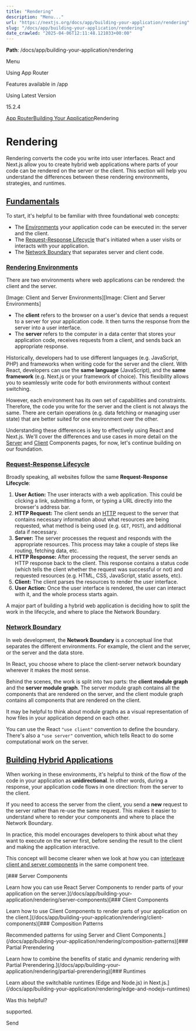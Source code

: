 ---
title: "Rendering"
description: "Menu..."
url: "https://nextjs.org/docs/app/building-your-application/rendering"
slug: "/docs/app/building-your-application/rendering"
date_crawled: "2025-04-06T12:11:48.121033+00:00"
---

**Path**: /docs/app/building-your-application/rendering

Menu

Using App Router

Features available in /app

Using Latest Version

15.2.4

[App Router](/docs/app)[Building Your Application](/docs/app/building-your-application)Rendering

# Rendering

Rendering converts the code you write into user interfaces. React and Next.js allow you to create hybrid web applications where parts of your code can be rendered on the server or the client. This section will help you understand the differences between these rendering environments, strategies, and runtimes.

## [Fundamentals](#fundamentals)

To start, it's helpful to be familiar with three foundational web concepts:

* The [Environments](#rendering-environments) your application code can be executed in: the server and the client.
* The [Request-Response Lifecycle](#request-response-lifecycle) that's initiated when a user visits or interacts with your application.
* The [Network Boundary](#network-boundary) that separates server and client code.

### [Rendering Environments](#rendering-environments)

There are two environments where web applications can be rendered: the client and the server.

[Image: Client and Server Environments][Image: Client and Server Environments]

* The **client** refers to the browser on a user's device that sends a request to a server for your application code. It then turns the response from the server into a user interface.
* The **server** refers to the computer in a data center that stores your application code, receives requests from a client, and sends back an appropriate response.

Historically, developers had to use different languages (e.g. JavaScript, PHP) and frameworks when writing code for the server and the client. With React, developers can use the **same language** (JavaScript), and the **same framework** (e.g. Next.js or your framework of choice). This flexibility allows you to seamlessly write code for both environments without context switching.

However, each environment has its own set of capabilities and constraints. Therefore, the code you write for the server and the client is not always the same. There are certain operations (e.g. data fetching or managing user state) that are better suited for one environment over the other.

Understanding these differences is key to effectively using React and Next.js. We'll cover the differences and use cases in more detail on the [Server](/docs/app/building-your-application/rendering/server-components) and [Client](/docs/app/building-your-application/rendering/client-components) Components pages, for now, let's continue building on our foundation.

### [Request-Response Lifecycle](#request-response-lifecycle)

Broadly speaking, all websites follow the same **Request-Response Lifecycle**:

1. **User Action:** The user interacts with a web application. This could be clicking a link, submitting a form, or typing a URL directly into the browser's address bar.
2. **HTTP Request:** The client sends an [HTTP](https://developer.mozilla.org/docs/Web/HTTP) request to the server that contains necessary information about what resources are being requested, what method is being used (e.g. `GET`, `POST`), and additional data if necessary.
3. **Server:** The server processes the request and responds with the appropriate resources. This process may take a couple of steps like routing, fetching data, etc.
4. **HTTP Response:** After processing the request, the server sends an HTTP response back to the client. This response contains a status code (which tells the client whether the request was successful or not) and requested resources (e.g. HTML, CSS, JavaScript, static assets, etc).
5. **Client:** The client parses the resources to render the user interface.
6. **User Action:** Once the user interface is rendered, the user can interact with it, and the whole process starts again.

A major part of building a hybrid web application is deciding how to split the work in the lifecycle, and where to place the Network Boundary.

### [Network Boundary](#network-boundary)

In web development, the **Network Boundary** is a conceptual line that separates the different environments. For example, the client and the server, or the server and the data store.

In React, you choose where to place the client-server network boundary wherever it makes the most sense.

Behind the scenes, the work is split into two parts: the **client module graph** and the **server module graph**. The server module graph contains all the components that are rendered on the server, and the client module graph contains all components that are rendered on the client.

It may be helpful to think about module graphs as a visual representation of how files in your application depend on each other.

You can use the React `"use client"` convention to define the boundary. There's also a `"use server"` convention, which tells React to do some computational work on the server.

## [Building Hybrid Applications](#building-hybrid-applications)

When working in these environments, it's helpful to think of the flow of the code in your application as **unidirectional**. In other words, during a response, your application code flows in one direction: from the server to the client.

If you need to access the server from the client, you send a **new** request to the server rather than re-use the same request. This makes it easier to understand where to render your components and where to place the Network Boundary.

In practice, this model encourages developers to think about what they want to execute on the server first, before sending the result to the client and making the application interactive.

This concept will become clearer when we look at how you can [interleave client and server components](/docs/app/building-your-application/rendering/composition-patterns) in the same component tree.

[### Server Components

Learn how you can use React Server Components to render parts of your application on the server.](/docs/app/building-your-application/rendering/server-components)[### Client Components

Learn how to use Client Components to render parts of your application on the client.](/docs/app/building-your-application/rendering/client-components)[### Composition Patterns

Recommended patterns for using Server and Client Components.](/docs/app/building-your-application/rendering/composition-patterns)[### Partial Prerendering

Learn how to combine the benefits of static and dynamic rendering with Partial Prerendering.](/docs/app/building-your-application/rendering/partial-prerendering)[### Runtimes

Learn about the switchable runtimes (Edge and Node.js) in Next.js.](/docs/app/building-your-application/rendering/edge-and-nodejs-runtimes)

Was this helpful?

supported.

Send